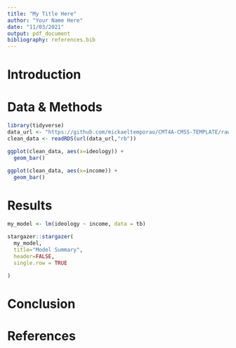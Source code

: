 ```yaml
---
title: "My Title Here"
author: "Your Name Here"
date: "11/03/2021"
output: pdf_document
bibliography: references.bib
---
```


# Introduction

# Data & Methods

```r
library(tidyverse)
data_url <- "https://github.com/mickaeltemporao/CMT4A-CMSS-TEMPLATE/raw/main/data/clean_2016.rds"
clean_data <- readRDS(url(data_url,"rb"))
```

```r

ggplot(clean_data, aes(x=ideology)) +
  geom_bar()

ggplot(clean_data, aes(x=income)) +
  geom_bar()

```

# Results


```r

my_model <- lm(ideology ~ income, data = tb)

```


```r

stargazer::stargazer(
  my_model,
  title="Model Summary",
  header=FALSE,
  single.row = TRUE

)
```

# Conclusion

# References

